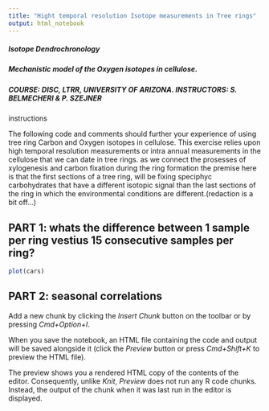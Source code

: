 ```yaml
---
title: "Hight temporal resolution Isotope measurements in Tree rings"
output: html_notebook
---
```

#####  Isotope Dendrochronology
#####  Mechanistic model of the Oxygen isotopes in cellulose.
#####  COURSE: DISC, LTRR, UNIVERSITY OF ARIZONA. INSTRUCTORS: S. BELMECHERI & P. SZEJNER

instructions

The following code and comments should further your experience of using tree ring Carbon and Oxygen isotopes in cellulose. This exercise relies upon high temporal resolution measurements or intra annual measurements in the cellulose that we can date in tree rings. as we connect the prosesses of xylogenesis  and carbon fixation during the ring formation  the premise  here is that the  first sections of a tree ring, will be fixing speciphyc carbohydrates that have a different isotopic signal than the last sections of the ring in which  the environmental conditions  are different.(redaction is a bit off...)

## PART 1: whats the difference between 1 sample per ring vestius 15 consecutive samples per ring?
```r
plot(cars)
```




## PART 2: seasonal correlations


Add a new chunk by clicking the *Insert Chunk* button on the toolbar or by pressing *Cmd+Option+I*.

When you save the notebook, an HTML file containing the code and output will be saved alongside it (click the *Preview* button or press *Cmd+Shift+K* to preview the HTML file). 

The preview shows you a rendered HTML copy of the contents of the editor. Consequently, unlike *Knit*, *Preview* does not run any R code chunks. Instead, the output of the chunk when it was last run in the editor is displayed.

